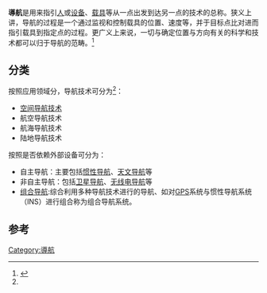 {{longlat}}
'''導航'''是用来指引[[人|人]]或[[设备|设备]]、[[载具|载具]]等从一点出发到达另一点的技术的总称。狭义上讲，导航的过程是一个通过监视和控制载具的位置、速度等，并于目标点比对进而指引载具到指定点的过程。更广义上来说，一切与确定位置与方向有关的科学和技术都可以归于导航的范畴。<ref name=":0">{{Cite book|title=Navigation: Principles of Positioning and Guidances|last=|first=|publisher=Springer|year=2007|isbn=9783211008287|location=|pages=}}</ref>

==分类==
按照应用领域分，导航技术可分为<ref name=":0" />：
*[[空间导航技术|空间导航技术]]
*航空导航技术
*航海导航技术
*陆地导航技术
按照是否依赖外部设备可分为：
*自主导航：主要包括[[惯性导航|惯性导航]]、[[天文导航|天文导航]]等
*非自主导航：包括[[卫星导航|卫星导航]]、[[无线电导航|无线电导航]]等
*[[组合导航|组合导航]]:综合利用多种导航技术进行的导航、如对[[GPS|GPS]]系统与惯性导航系统（INS）进行组合称为组合导航系统。

==参考==

[[Category:導航|Category:導航]]
